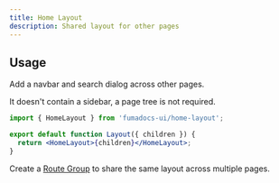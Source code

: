 ```yaml
---
title: Home Layout
description: Shared layout for other pages
---
```



## Usage

Add a navbar and search dialog across other pages.

It doesn't contain a sidebar, a page tree is not required.

```jsx
import { HomeLayout } from 'fumadocs-ui/home-layout';

export default function Layout({ children }) {
  return <HomeLayout>{children}</HomeLayout>;
}
```

Create a [Route Group](https://nextjs.org/docs/app/building-your-application/routing/route-groups) to share the same layout across multiple pages.

<Files>
  <Folder name="(home)" defaultOpen>
    <File name="page.tsx" />
    <File name="layout.tsx" />
  </Folder>
  <Folder name="/docs">
    <Folder name={'[[..slugs]]'}>
      <File name="page.tsx" />
    </Folder>
    <File name="layout.tsx" />
  </Folder>
</Files>
